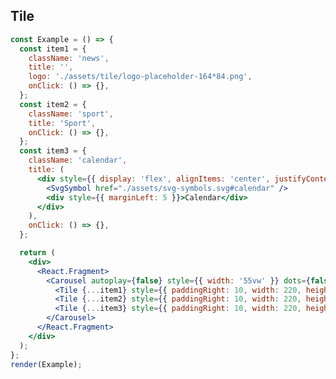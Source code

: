 
## Tile

```jsx live=true
const Example = () => {
  const item1 = {
    className: 'news',
    title: '',
    logo: './assets/tile/logo-placeholder-164*84.png',
    onClick: () => {},
  };
  const item2 = {
    className: 'sport',
    title: 'Sport',
    onClick: () => {},
  };
  const item3 = {
    className: 'calendar',
    title: (
      <div style={{ display: 'flex', alignItems: 'center', justifyContent: 'center', lineHeight: '16px' }}>
        <SvgSymbol href="./assets/svg-symbols.svg#calendar" />
        <div style={{ marginLeft: 5 }}>Calendar</div>
      </div>
    ),
    onClick: () => {},
  };

  return (
    <div>
      <React.Fragment>
        <Carousel autoplay={false} style={{ width: '55vw' }} dots={false}>
          <Tile {...item1} style={{ paddingRight: 10, width: 220, height: 300 }} />
          <Tile {...item2} style={{ paddingRight: 10, width: 220, height: 300 }} />
          <Tile {...item3} style={{ paddingRight: 10, width: 220, height: 300 }} />
        </Carousel>
      </React.Fragment>
    </div>
  );
};
render(Example);
```

<Props componentName="Tile" />
